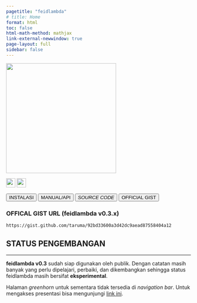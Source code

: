 ```yaml
---
pagetitle: "feidlambda"
# title: Home
format: html
toc: false
html-math-method: mathjax
link-external-newwindow: true
page-layout: full
sidebar: false
---
```


::: {.text-center}
![](/assets/original_feidlambda.png){width="300"}
:::

::: {.text-center .mb-4}

![](https://img.shields.io/github/v/release/fiakoenjiniring/feidlambda?color=informational&label=feidlambda&labelColor=blueviolet&logo=Microsoft%20Excel&style=flat-square){height=25}
![](https://img.shields.io/github/actions/workflow/status/fiakoenjiniring/feidlambda/publish.yml?branch=main&label=quarto&labelColor=informational&logo=GitHub%20Actions&logoColor=white){height=25}

:::

::: {.text-center}

[<button type="button" class="btn btn-primary">INSTALASI</button>](/docs/install.qmd)
[<button type="button" class="btn btn-info">MANUAL/API</button>](/release/feidlambda-0-3.qmd)
[<button type="button" class="btn btn-dark">_SOURCE CODE_</button>](/release/source-code.qmd)
[<button type="button" class="btn btn-danger">OFFICIAL GIST</button>](https://gist.github.com/taruma/92bd33600a3d42dc9aead87558404a12)

### OFFICAL GIST URL (feidlambda v0.3.x)

```default
https://gist.github.com/taruma/92bd33600a3d42dc9aead87558404a12
```

:::

::: {.text-center .callout-tip appearance="minimal"}
## **STATUS PENGEMBANGAN**

---

**feidlambda v0.3** sudah siap digunakan oleh publik. Dengan catatan masih banyak yang perlu dipelajari, perbaiki, dan dikembangkan sehingga status feidlambda masih bersifat **eksperimental**. 

:::

::: {.text-center .callout-warning appearance="minimal"}
Halaman *greenhorn* untuk sementara tidak tersedia di _navigation bar_. Untuk mengakses presentasi bisa mengunjungi [link ini](/greenhorn/feidlambda-2/presentation.qmd){target="_blank"}.
:::

